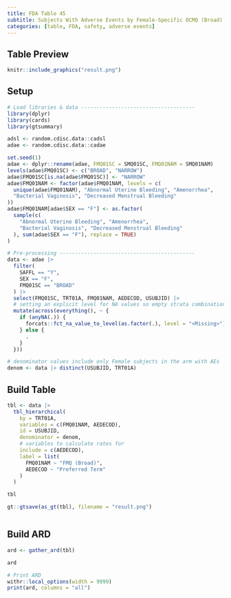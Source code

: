 ```yaml
---
title: FDA Table 45
subtitle: Subjects With Adverse Events by Female-Specific OCMQ (Broad) and Preferred Term, Female Safety Population, Pooled Analysis (or Trial X)
categories: [table, FDA, safety, adverse events]
---
```


::: panel-tabset
## Table Preview

```r
knitr::include_graphics("result.png")
```

## Setup

```r
# Load libraries & data -------------------------------------
library(dplyr)
library(cards)
library(gtsummary)

adsl <- random.cdisc.data::cadsl
adae <- random.cdisc.data::cadae

set.seed(1)
adae <- dplyr::rename(adae, FMQ01SC = SMQ01SC, FMQ01NAM = SMQ01NAM)
levels(adae$FMQ01SC) <- c("BROAD", "NARROW")
adae$FMQ01SC[is.na(adae$FMQ01SC)] <- "NARROW"
adae$FMQ01NAM <- factor(adae$FMQ01NAM, levels = c(
  unique(adae$FMQ01NAM), "Abnormal Uterine Bleeding", "Amenorrhea",
  "Bacterial Vaginosis", "Decreased Menstrual Bleeding"
))
adae$FMQ01NAM[adae$SEX == "F"] <- as.factor(
  sample(c(
    "Abnormal Uterine Bleeding", "Amenorrhea",
    "Bacterial Vaginosis", "Decreased Menstrual Bleeding"
  ), sum(adae$SEX == "F"), replace = TRUE)
)

# Pre-processing --------------------------------------------
data <- adae |>
  filter(
    SAFFL == "Y",
    SEX == "F",
    FMQ01SC == "BROAD"
  ) |>
  select(FMQ01SC, TRT01A, FMQ01NAM, AEDECOD, USUBJID) |>
  # setting an explicit level for NA values so empty strata combinations are shown.
  mutate(across(everything(), ~ {
    if (anyNA(.)) {
      forcats::fct_na_value_to_level(as.factor(.), level = "<Missing>")
    } else {
      .
    }
  }))

# denominator values include only Female subjects in the arm with AEs
denom <- data |> distinct(USUBJID, TRT01A)
```

## Build Table

```r
tbl <- data |>
  tbl_hierarchical(
    by = TRT01A,
    variables = c(FMQ01NAM, AEDECOD),
    id = USUBJID,
    denominator = denom,
    # variables to calculate rates for
    include = c(AEDECOD),
    label = list(
      FMQ01NAM ~ "FMQ (Broad)", 
      AEDECOD ~ "Preferred Term"
    )
  )

tbl
```

```r
gt::gtsave(as_gt(tbl), filename = "result.png")
```

```r
```

## Build ARD

```r
ard <- gather_ard(tbl)

ard
```

```r
# Print ARD
withr::local_options(width = 9999)
print(ard, columns = "all")
```
:::
